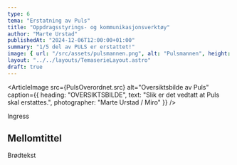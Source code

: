```yaml
---
type: 6
tema: "Erstatning av Puls"
title: "Oppdragsstyrings- og kommunikasjonsverktøy"
author: "Marte Urstad"
publishedAt: "2024-12-06T12:00:00+01:00"
summary: "1/5 del av PULS er erstattet!"
image: { url: "/src/assets/pulsmannen.png", alt: "Pulsmannen", height: "500px" }
layout: "../../layouts/TemaserieLayout.astro"
draft: true
---
```


<ArticleImage src={PulsOverordnet.src} alt="Oversiktsbilde av Puls" caption={{
  heading: "OVERSIKTSBILDE",
  text: "Slik er det vedtatt at Puls skal erstattes.",
  photographer: "Marte Urstad / Miro"
}} />

Ingress

## Mellomtittel
Brødtekst 
